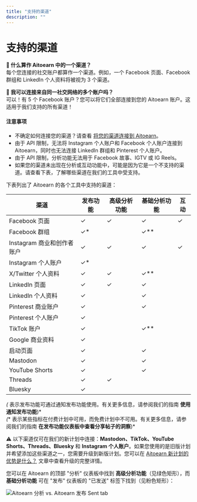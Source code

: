 ```yaml
---
title: "支持的渠道"
description: ""
---
```

# 支持的渠道

**📝 什么算作 Aitoearn 中的一个渠道？**  
每个您连接的社交账户都算作一个渠道。例如，一个 Facebook 页面、Facebook 群组和 LinkedIn 个人资料将被视为 3 个渠道。

**📝 我可以连接来自同一社交网络的多个账户吗？**  
可以！有 5 个 Facebook 账户？您可以将它们全部连接到您的 Aitoearn 账户。这适用于我们支持的所有渠道！

#### 注意事项
- 不确定如何连接您的渠道？请查看 [将您的渠道连接到 Aitoearn](https://支持.aitoearn.com//支持.aitoearn.com/article/564-连接ing-您的-channels-到-aitoearn)。
- 由于 API 限制，无法将 Instagram 个人账户和 Facebook 个人账户连接到 Aitoearn，同时也无法连接 LinkedIn 群组和 Pinterest 个人账户。
- 由于 API 限制，分析功能无法用于 Facebook 故事、IGTV 或 IG Reels。
- 如果您的渠道未出现在分析或互动功能中，可能是因为它是一个不支持的渠道。请查看下表，了解哪些渠道在我们的工具中受支持。

下表列出了 Aitoearn 的各个工具中支持的渠道：

| **渠道** | **发布功能** | **高级分析功能** | **基础分析功能** | **互动** |
|-----------------------------|----------------|------------------|------------------|----------|
| Facebook 页面               | ✓              | ✓                | ✓                | ✓        |
| Facebook 群组               | ✓*             |                  | ✓**             |          |
| Instagram 商业和创作者账户 | ✓              | ✓                | ✓                | ✓        |
| Instagram 个人账户          | ✓*             |                  |                  |          |
| X/Twitter 个人资料         | ✓              | ✓                | ✓**             |          |
| LinkedIn 页面               | ✓              | ✓                | ✓                |          |
| LinkedIn 个人资料           | ✓              |                  | ✓                |          |
| Pinterest 商业账户          | ✓              |                  | ✓                |          |
| Pinterest 个人账户          | ✓              |                  |                  |          |
| TikTok 账户                 | ✓              |                  | ✓**             |          |
| Google 商业资料             | ✓              |                  |                  |          |
| 启动页面                   | ✓              |                  | ✓                |          |
| Mastodon                   | ✓              |                  | ✓                |          |
| YouTube Shorts             | ✓              |                  | ✓                |          |
| Threads                    | ✓              | ✓                |                  |          |
| Bluesky                    | ✓              |                  |                  |          |

*(* 表示发布功能可通过通知发布功能使用。有关更多信息，请参阅我们的指南 **使用通知发布功能**)*  
*(** 表示某些指标在付费计划中可用，而免费计划中不可用。有关更多信息，请参阅我们的指南 **在发布功能仪表板中查看分享帖子的洞察**)*

⚠️ 以下渠道仅可在我们的新计划中连接：**Mastodon、TikTok、YouTube Shorts、Threads、Bluesky** 和 **Instagram 个人账户**。如果您使用的是旧版计划并希望添加这些渠道之一，您需要升级到新版计划。您可以在 [Aitoearn 新计划的优势是什么？](https://支持.aitoearn.com//支持.aitoearn.com/article/594-为什么-some-功能-are-not-可用-在-legacy-aitoearn) 文章中查看升级的完整详情。

您可以在 Aitoearn 的顶部 "分析" 仪表板中找到 **高级分析功能**（见绿色矩形），而 **基础分析功能** 可在 "发布" 仪表板的 "已发送" 标签下找到（见粉色矩形）：

![Aitoearn 分析 vs. Aitoearn 发布 Sent tab](//d33v4339jhl8k0.cloudfront.net/docs/assets/64cb6cf86d4a3e191f237e66/图片s/66b666d18919a15d1b1d2a55/文件-3u2GoIXVxY.jpg)

